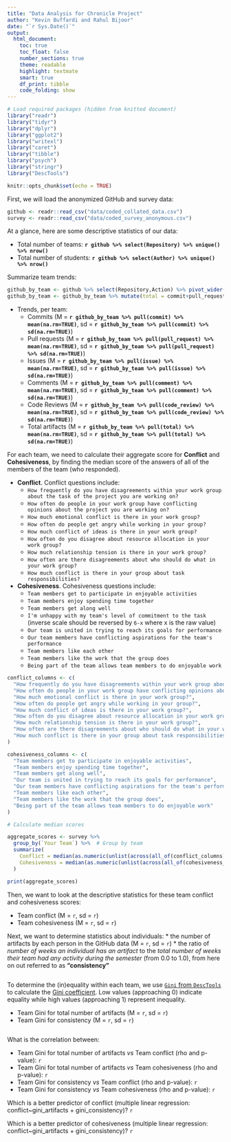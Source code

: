 ```yaml
---
title: "Data Analysis for Chronicle Project"
author: "Kevin Buffardi and Rahul Bijoor"
date: "`r Sys.Date()`"
output:
  html_document: 
    toc: true
    toc_float: false
    number_sections: true
    theme: readable
    highlight: textmate
    smart: true
    df_print: tibble
    code_folding: show
---
```



```r
# Load required packages (hidden from knitted document)
library("readr")
library("tidyr")
library("dplyr")
library("ggplot2")
library("writexl")
library("caret")
library("tibble")
library("psych")
library("stringr")
library("DescTools")

knitr::opts_chunk$set(echo = TRUE)
```

First, we will load the anonymized GitHub and survey data:
```r
github <- readr::read_csv("data/coded_collated_data.csv")
survey <- readr::read_csv("data/coded_survey_anonymous.csv")
```

At a glance, here are some descriptive statistics of our data:

  * Total number of teams: **`r github %>% select(Repository) %>% unique() %>% nrow()`**
  * Total number of students: **`r github %>% select(Author) %>% unique() %>% nrow()`**
  
Summarize team trends:
```r
github_by_team <- github %>% select(Repository,Action) %>% pivot_wider(names_from = Action, values_from = Action, values_fn = length)
github_by_team <- github_by_team %>% mutate(total = commit+pull_request+issue+comment+code_review)
```
  * Trends, per team:
    * Commits (M = **`r github_by_team %>% pull(commit) %>% mean(na.rm=TRUE)`**, sd = **`r github_by_team %>% pull(commit) %>% sd(na.rm=TRUE)`**)
    * Pull requests (M = **`r github_by_team %>% pull(pull_request) %>% mean(na.rm=TRUE)`**, sd = **`r github_by_team %>% pull(pull_request) %>% sd(na.rm=TRUE)`**)
    * Issues (M = **`r github_by_team %>% pull(issue) %>% mean(na.rm=TRUE)`**, sd = **`r github_by_team %>% pull(issue) %>% sd(na.rm=TRUE)`**)
    * Comments (M = **`r github_by_team %>% pull(comment) %>% mean(na.rm=TRUE)`**, sd = **`r github_by_team %>% pull(comment) %>% sd(na.rm=TRUE)`**)
    * Code Reviews (M = **`r github_by_team %>% pull(code_review) %>% mean(na.rm=TRUE)`**, sd = **`r github_by_team %>% pull(code_review) %>% sd(na.rm=TRUE)`**)
    * Total artifacts (M = **`r github_by_team %>% pull(total) %>% mean(na.rm=TRUE)`**, sd = **`r github_by_team %>% pull(total) %>% sd(na.rm=TRUE)`**)
    
For each team, we need to calculate their aggregate score for **Conflict** and **Cohesiveness**, by finding the median score of the answers
of all of the members of the team (who responded).

  * **Conflict**. Conflict questions include:
    * `How frequently do you have disagreements within your work group about the task of the project you are working on?`
    * `How often do people in your work group have conflicting opinions about the project you are working on?`
    * `How much emotional conflict is there in your work group?`
    * `How often do people get angry while working in your group?`
    * `How much conflict of ideas is there in your work group?`
    * `How often do you disagree about resource allocation in your work group?`
    * `How much relationship tension is there in your work group?`
    * `How often are there disagreements about who should do what in your work group?`
    * `How much conflict is there in your group about task responsibilities?`
  * **Cohesiveness**. Cohesiveness questions include:
    * `Team members get to participate in enjoyable activities`
    * `Team members enjoy spending time together`
    * `Team members get along well`
    * `I'm unhappy with my team's level of commitment to the task` (inverse scale should be reversed by `6-x` where x is the raw value)
    * `Our team is united in trying to reach its goals for performance`
    * `Our team members have conflicting aspirations for the team's performance`
    * `Team members like each other`
    * `Team members like the work that the group does`
    * `Being part of the team allows team members to do enjoyable work`

```r
conflict_columns <- c(
  "How frequently do you have disagreements within your work group about the task of the project you are working on?",
  "How often do people in your work group have conflicting opinions about the project you are working on?",
  "How much emotional conflict is there in your work group?",
  "How often do people get angry while working in your group?",
  "How much conflict of ideas is there in your work group?",
  "How often do you disagree about resource allocation in your work group?",
  "How much relationship tension is there in your work group?",
  "How often are there disagreements about who should do what in your work group?",
  "How much conflict is there in your group about task responsibilities?"
)

cohesiveness_columns <- c(
  "Team members get to participate in enjoyable activities",
  "Team members enjoy spending time together",
  "Team members get along well",
  "Our team is united in trying to reach its goals for performance",
  "Our team members have conflicting aspirations for the team's performance",
  "Team members like each other",
  "Team members like the work that the group does",
  "Being part of the team allows team members to do enjoyable work"
)

# Calculate median scores

aggregate_scores <- survey %>%
  group_by(`Your Team`) %>%  # Group by team
  summarize(
    Conflict = median(as.numeric(unlist(across(all_of(conflict_columns)))), na.rm = TRUE),
    Cohesiveness = median(as.numeric(unlist(across(all_of(cohesiveness_columns)))), na.rm = TRUE)
  )

print(aggregate_scores)
```


Then, we want to look at the descriptive statistics for these team conflict and cohesiveness scores:

  * Team conflict (M = `r `, sd = `r `)
  * Team cohesiveness (M = `r `, sd = `r `)
  
Next, we want to determine statistics about individuals:
  * the number of artifacts by each person in the GitHub data (M = `r `, sd = `r `)
  * the ratio of *number of weeks an individual has an artifact* to the *total number of weeks their team had any activity during the semester* (from 0.0 to 1.0), from here on out referred to as **"consistency"**

```r

```

To determine the (in)equality within each team, we use [`Gini` from `DescTools`](https://search.r-project.org/CRAN/refmans/DescTools/html/Gini.html) to calculate the [Gini coefficient](https://en.wikipedia.org/wiki/Gini_coefficient). Low values (approaching 0) indicate equality while high values (approaching 1) represent inequality.

  * Team Gini for total number of artifacts (M = `r `, sd = `r `)
  * Team Gini for consistency (M = `r `, sd = `r `)
  
```r

```

What is the correlation between:

  * Team Gini for total number of artifacts *vs* Team conflict (rho and p-value): `r `
  * Team Gini for total number of artifacts *vs* Team cohesiveness (rho and p-value): `r `
  * Team Gini for consistency *vs* Team conflict (rho and p-value): `r `
  * Team Gini for consistency *vs* Team cohesiveness (rho and p-value): `r `
  
Which is a better predictor of conflict (multiple linear regression: conflict~gini_artifacts + gini_consistency)? `r `

Which is a better predictor of cohesiveness (multiple linear regression: conflict~gini_artifacts + gini_consistency)? `r `